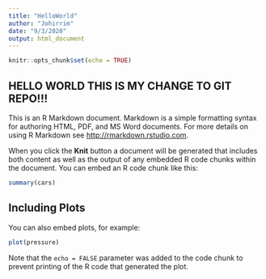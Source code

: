 ```yaml
---
title: "HelloWorld"
author: "Johirrim"
date: "9/3/2020"
output: html_document
---
```


```r
knitr::opts_chunk$set(echo = TRUE)
```

## HELLO WORLD THIS IS MY CHANGE TO GIT REPO!!!

This is an R Markdown document. Markdown is a simple formatting syntax for authoring HTML, PDF, and MS Word documents. For more details on using R Markdown see <http://rmarkdown.rstudio.com>.

When you click the **Knit** button a document will be generated that includes both content as well as the output of any embedded R code chunks within the document. You can embed an R code chunk like this:

```r
summary(cars)
```

## Including Plots

You can also embed plots, for example:

```r
plot(pressure)
```

Note that the `echo = FALSE` parameter was added to the code chunk to prevent printing of the R code that generated the plot.
